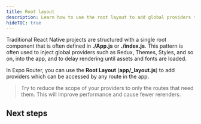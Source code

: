 ```yaml
---
title: Root layout
description: Learn how to use the root layout to add global providers to your app when using Expo Router.
hideTOC: true
---
```



Traditional React Native projects are structured with a single root component that is often defined in **./App.js** or **./index.js**. This pattern is often used to inject global providers such as Redux, Themes, Styles, and so on, into the app, and to delay rendering until assets and fonts are loaded.

In Expo Router, you can use the **Root Layout** (**app/\_layout.js**) to add providers which can be accessed by any route in the app.

> Try to reduce the scope of your providers to only the routes that need them. This will improve performance and cause fewer rerenders.

## Next steps

<BoxLink
  title="Nesting navigators"
  Icon={BookOpen02Icon}
  description="Learn how to nest different navigators patterns when using Expo Router."
  href="/router/layouts/nesting/"
/>

<BoxLink
  title="Fonts"
  Icon={BookOpen02Icon}
  description="Learn how to load custom fonts when using Expo Router."
  href="/router/assets/fonts/"
/>
